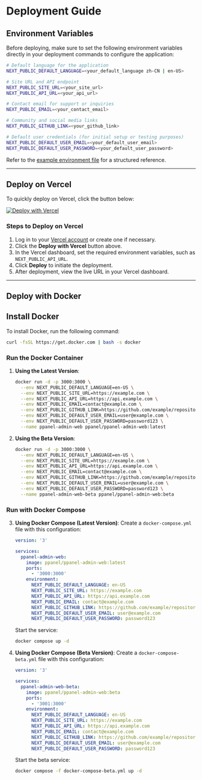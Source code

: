 # Deployment Guide

## Environment Variables

Before deploying, make sure to set the following environment variables directly in your deployment commands to configure the application:

```bash
# Default language for the application
NEXT_PUBLIC_DEFAULT_LANGUAGE=<your_default_language zh-CN | en-US>

# Site URL and API endpoint
NEXT_PUBLIC_SITE_URL=<your_site_url>
NEXT_PUBLIC_API_URL=<your_api_url>

# Contact email for support or inquiries
NEXT_PUBLIC_EMAIL=<your_contact_email>

# Community and social media links
NEXT_PUBLIC_GITHUB_LINK=<your_github_link>

# Default user credentials (for initial setup or testing purposes)
NEXT_PUBLIC_DEFAULT_USER_EMAIL=<your_default_user_email>
NEXT_PUBLIC_DEFAULT_USER_PASSWORD=<your_default_user_password>
```

Refer to the [example environment file](https://raw.githubusercontent.com/perfect-panel/ppanel-admin-web/refs/heads/main/.env.development) for a structured reference.

---

## Deploy on Vercel

To quickly deploy on Vercel, click the button below:

[![Deploy with Vercel](https://vercel.com/button)](https://vercel.com/new/clone?repository-url=https%3A%2F%2Fgithub.com%2Fperfect-panel%2Fppanel-admin-web&env=NEXT_PUBLIC_API_URL&envDescription=Environment%20Variables%20Description&envLink=https%3A%2F%2Fraw.githubusercontent.com%2Fperfect-panel%2Fppanel-admin-web%2Frefs%2Fheads%2Fmain%2F.env.development&project-name=ppanel-admin-web&repository-name=ppanel-admin-web)

### Steps to Deploy on Vercel

1. Log in to your [Vercel account](https://vercel.com/) or create one if necessary.
2. Click the **Deploy with Vercel** button above.
3. In the Vercel dashboard, set the required environment variables, such as `NEXT_PUBLIC_API_URL`.
4. Click **Deploy** to initiate the deployment.
5. After deployment, view the live URL in your Vercel dashboard.

---

## Deploy with Docker

## Install Docker

To install Docker, run the following command:

```sh
curl -fsSL https://get.docker.com | bash -s docker
```

### Run the Docker Container

1. **Using the Latest Version**:

   ```sh
   docker run -d -p 3000:3000 \
     --env NEXT_PUBLIC_DEFAULT_LANGUAGE=en-US \
     --env NEXT_PUBLIC_SITE_URL=https://example.com \
     --env NEXT_PUBLIC_API_URL=https://api.example.com \
     --env NEXT_PUBLIC_EMAIL=contact@example.com \
     --env NEXT_PUBLIC_GITHUB_LINK=https://github.com/example/repository \
     --env NEXT_PUBLIC_DEFAULT_USER_EMAIL=user@example.com \
     --env NEXT_PUBLIC_DEFAULT_USER_PASSWORD=password123 \
     --name ppanel-admin-web ppanel/ppanel-admin-web:latest
   ```

2. **Using the Beta Version**:

   ```sh
   docker run -d -p 3000:3000 \
     --env NEXT_PUBLIC_DEFAULT_LANGUAGE=en-US \
     --env NEXT_PUBLIC_SITE_URL=https://example.com \
     --env NEXT_PUBLIC_API_URL=https://api.example.com \
     --env NEXT_PUBLIC_EMAIL=contact@example.com \
     --env NEXT_PUBLIC_GITHUB_LINK=https://github.com/example/repository \
     --env NEXT_PUBLIC_DEFAULT_USER_EMAIL=user@example.com \
     --env NEXT_PUBLIC_DEFAULT_USER_PASSWORD=password123 \
     --name ppanel-admin-web-beta ppanel/ppanel-admin-web:beta
   ```

### Run with Docker Compose

3. **Using Docker Compose (Latest Version)**:
   Create a `docker-compose.yml` file with this configuration:

   ```yaml
   version: '3'

   services:
     ppanel-admin-web:
       image: ppanel/ppanel-admin-web:latest
       ports:
         - '3000:3000'
       environment:
         NEXT_PUBLIC_DEFAULT_LANGUAGE: en-US
         NEXT_PUBLIC_SITE_URL: https://example.com
         NEXT_PUBLIC_API_URL: https://api.example.com
         NEXT_PUBLIC_EMAIL: contact@example.com
         NEXT_PUBLIC_GITHUB_LINK: https://github.com/example/repository
         NEXT_PUBLIC_DEFAULT_USER_EMAIL: user@example.com
         NEXT_PUBLIC_DEFAULT_USER_PASSWORD: password123
   ```

   Start the service:

   ```sh
   docker compose up -d
   ```

4. **Using Docker Compose (Beta Version)**:
   Create a `docker-compose-beta.yml` file with this configuration:

   ```yaml
   version: '3'

   services:
     ppanel-admin-web-beta:
       image: ppanel/ppanel-admin-web:beta
       ports:
         - '3001:3000'
       environment:
         NEXT_PUBLIC_DEFAULT_LANGUAGE: en-US
         NEXT_PUBLIC_SITE_URL: https://example.com
         NEXT_PUBLIC_API_URL: https://api.example.com
         NEXT_PUBLIC_EMAIL: contact@example.com
         NEXT_PUBLIC_GITHUB_LINK: https://github.com/example/repository
         NEXT_PUBLIC_DEFAULT_USER_EMAIL: user@example.com
         NEXT_PUBLIC_DEFAULT_USER_PASSWORD: password123
   ```

   Start the beta service:

   ```sh
   docker compose -f docker-compose-beta.yml up -d
   ```